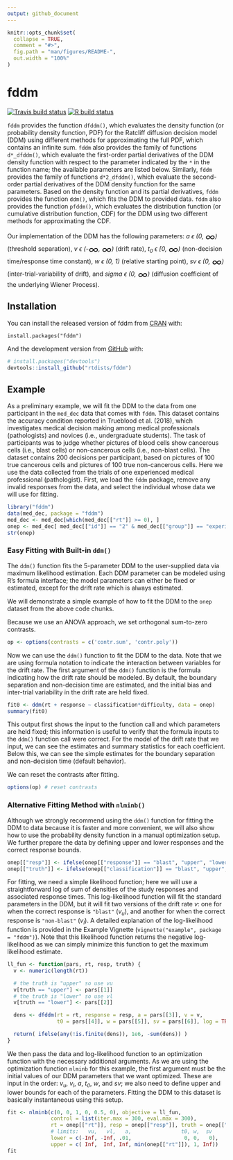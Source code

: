 ```yaml
---
output: github_document
---
```


<!-- README.md is generated from README.Rmd. Please edit that file -->

```r
knitr::opts_chunk$set(
  collapse = TRUE,
  comment = "#>",
  fig.path = "man/figures/README-",
  out.width = "100%"
)
```

# fddm

<!-- badges: start -->
[![Travis build status](https://travis-ci.org/rtdists/fddm.svg?branch=master)](https://travis-ci.org/rtdists/fddm)
[![R build status](https://github.com/rtdists/fddm/workflows/R-CMD-check/badge.svg)](https://github.com/rtdists/fddm/actions)
<!-- badges: end -->

`fddm` provides the function `dfddm()`, which evaluates the density function (or probability density function, PDF) for the Ratcliff diffusion decision model (DDM) using different methods for approximating the full PDF, which contains an infinite sum.
`fddm` also provides the family of functions `d*_dfddm()`, which evaluate the first-order partial derivatives of the DDM density function with respect to the parameter indicated by the `*` in the function name; the available parameters are listed below.
Similarly, `fddm` provides the family of functions `d*2_dfddm()`, which evaluate the second-order partial derivatives of the DDM density function for the same parameters.
Based on the density function and its partial derivatives, `fddm` provides the function `ddm()`, which fits the DDM to provided data.
`fddm` also provides the function `pfddm()`, which evaluates the distribution function (or cumulative distribution function, CDF) for the DDM using two different methods for approximating the CDF.

Our implementation of the DDM has the following parameters: *a &#1013; (0, <font style="vertical-align: middle;" size="5em">&#8734;</font>)* (threshold separation), *v &#1013; (-<font style="vertical-align: middle;" size="5em">&#8734;</font>, <font style="vertical-align: middle;" size="5em">&#8734;</font>)* (drift rate), *t<sub>0</sub> &#1013; [0, <font style="vertical-align: middle;" size="5em">&#8734;</font>)* (non-decision time/response time constant), *w &#1013; (0, 1)* (relative starting point), *sv &#1013; (0, <font style="vertical-align: middle;" size="5em">&#8734;</font>)* (inter-trial-variability of drift), and *sigma &#1013; (0, <font style="vertical-align: middle;" size="5em">&#8734;</font>)* (diffusion coefficient of the underlying Wiener Process).

## Installation

You can install the released version of fddm from [CRAN](https://CRAN.R-project.org) with:

```
install.packages("fddm")
```

And the development version from [GitHub](https://github.com/) with:

``` r
# install.packages("devtools")
devtools::install_github("rtdists/fddm")
```

## Example
As a preliminary example, we will fit the DDM to the data from one participant in the `med_dec` data that comes with `fddm`. This dataset contains the accuracy condition reported in Trueblood et al. (2018), which investigates medical decision making among medical professionals (pathologists) and novices (i.e., undergraduate students). The task of participants was to judge whether pictures of blood cells show cancerous cells (i.e., blast cells) or non-cancerous cells (i.e., non-blast cells). The dataset contains 200 decisions per participant, based on pictures of 100 true cancerous cells and pictures of 100 true non-cancerous cells. Here we use the data collected from the trials of one experienced medical professional (pathologist). First, we load the `fddm` package, remove any invalid responses from the data, and select the individual whose data we will use for fitting.

```r
library("fddm")
data(med_dec, package = "fddm")
med_dec <- med_dec[which(med_dec[["rt"]] >= 0), ]
onep <- med_dec[ med_dec[["id"]] == "2" & med_dec[["group"]] == "experienced", ]
str(onep)
```

### Easy Fitting with Built-in `ddm()`
The `ddm()` function fits the 5-parameter DDM to the user-supplied data via maximum likelihood estimation. Each DDM parameter can be modeled using R's formula interface; the model parameters can either be fixed or estimated, except for the drift rate which is always estimated.

We will demonstrate a simple example of how to fit the DDM to the `onep` dataset from the above code chunks.

Because we use an ANOVA approach, we set orthogonal sum-to-zero contrasts.
```r
op <- options(contrasts = c('contr.sum', 'contr.poly'))
```

Now we can use the `ddm()` function to fit the DDM to the data. Note that we are using formula notation to indicate the interaction between variables for the drift rate. The first argument of the `ddm()` function is the formula indicating how the drift rate should be modeled. By default, the boundary separation and non-decision time are estimated, and the initial bias and inter-trial variability in the drift rate are held fixed.

```r
fit0 <- ddm(rt + response ~ classification*difficulty, data = onep)
summary(fit0)
```

This output first shows the input to the function call and which parameters are held fixed; this information is useful to verify that the formula inputs to the `ddm()` function call were correct. For the model of the drift rate that we input, we can see the estimates and summary statistics for each coefficient. Below this, we can see the simple estimates for the boundary separation and non-decision time (default behavior).

We can reset the contrasts after fitting.

```r
options(op) # reset contrasts
```

### Alternative Fitting Method with `nlminb()`
Although we strongly recommend using the `ddm()` function for fitting the DDM to data because it is faster and more convenient, we will also show how to use the probability density function in a manual optimization setup. We further prepare the data by defining upper and lower responses and the correct response bounds.

```r
onep[["resp"]] <- ifelse(onep[["response"]] == "blast", "upper", "lower")
onep[["truth"]] <- ifelse(onep[["classification"]] == "blast", "upper", "lower")
```

For fitting, we need a simple likelihood function; here we will use a straightforward log of sum of densities of the study responses and associated response times. This log-likelihood function will fit the standard parameters in the DDM, but it will fit two versions of the drift rate *v*: one for when the correct response is `"blast"` (*v<sub>u</sub>*), and another for when the correct response is `"non-blast"` (*v<sub>l</sub>*). A detailed explanation of the log-likelihood function is provided in the Example Vignette (`vignette("example", package = "fddm")`). Note that this likelihood function returns the negative log-likelihood as we can simply minimize this function to get the maximum likelihood estimate.

```r
ll_fun <- function(pars, rt, resp, truth) {
  v <- numeric(length(rt))

  # the truth is "upper" so use vu
  v[truth == "upper"] <- pars[[1]]
  # the truth is "lower" so use vl
  v[truth == "lower"] <- pars[[2]]

  dens <- dfddm(rt = rt, response = resp, a = pars[[3]], v = v,
                t0 = pars[[4]], w = pars[[5]], sv = pars[[6]], log = TRUE)

  return( ifelse(any(!is.finite(dens)), 1e6, -sum(dens)) )
}
```

We then pass the data and log-likelihood function to an optimization function with the necessary additional arguments. As we are using the optimization function `nlminb` for this example, the first argument must be the initial values of our DDM parameters that we want optimized. These are input in the order: *v<sub>u</sub>*, *v<sub>l</sub>*, *a*, *t<sub>0</sub>*, *w*, and *sv*; we also need to define upper and lower bounds for each of the parameters. Fitting the DDM to this dataset is basically instantaneous using this setup.

```r
fit <- nlminb(c(0, 0, 1, 0, 0.5, 0), objective = ll_fun,
              control = list(iter.max = 300, eval.max = 300),
              rt = onep[["rt"]], resp = onep[["resp"]], truth = onep[["truth"]],
              # limits:   vu,   vl,   a,                t0, w,  sv
              lower = c(-Inf, -Inf, .01,                 0, 0,   0),
              upper = c( Inf,  Inf, Inf, min(onep[["rt"]]), 1, Inf))
fit
```
